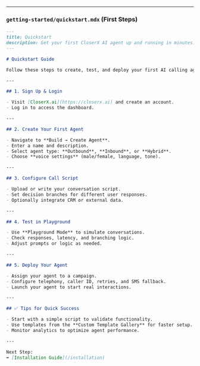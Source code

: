 
---

### **`getting-started/quickstart.mdx`** (First Steps)

```markdown
---
title: Quickstart
description: Get your first CloserX AI agent up and running in minutes.
---

# Quickstart Guide

Follow these steps to create, test, and deploy your first AI calling agent.

---

## 1. Sign Up & Login

- Visit [CloserX.ai](https://closerx.ai) and create an account.  
- Log in to access the dashboard.

---

## 2. Create Your First Agent

- Navigate to **Build → Create Agent**.  
- Enter a name and description.  
- Select agent type: **Outbound**, **Inbound**, or **Hybrid**.  
- Choose **voice settings** (male/female, language, tone).

---

## 3. Configure Call Script

- Upload or write your conversation script.  
- Set decision branches for different user responses.  
- Optionally integrate CRM or external data.

---

## 4. Test in Playground

- Use **Playground Mode** to simulate conversations.  
- Check responses, latency, and branching logic.  
- Adjust prompts or logic as needed.

---

## 5. Deploy Your Agent

- Assign your agent to a campaign.  
- Configure telephony, caller ID, retries, and SMS fallback.  
- Launch your agent to start real interactions.

---

## ✅ Tips for Quick Success

- Start with a simple script to validate functionality.  
- Use templates from the **Custom Template Gallery** for faster setup.  
- Monitor analytics to optimize agent performance.

---

Next Step:  
➡️ [Installation Guide](/installation)
